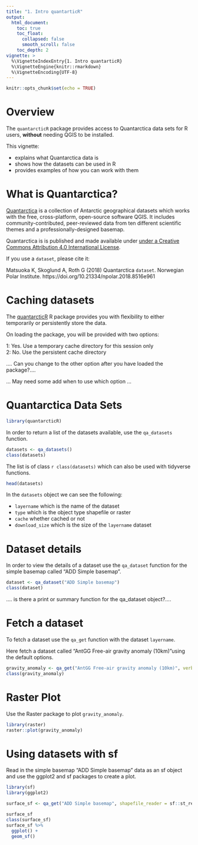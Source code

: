 ```yaml
---
title: "1. Intro quantarticR"
output:
  html_document:
    toc: true
    toc_float:
      collapsed: false
      smooth_scroll: false
    toc_depth: 2
vignette: >
  %\VignetteIndexEntry{1. Intro quantarticR}
  %\VignetteEngine{knitr::rmarkdown}
  %\VignetteEncoding{UTF-8}
---
```


```r
knitr::opts_chunk$set(echo = TRUE)
```

# Overview

The `quantarcticR` package provides access to Quantarctica data sets for R users, **without** needing QGIS to be installed. 

This vignette:

* explains what Quantarctica data is
* shows how the datasets can be used in R 
* provides examples of how you can work with them


# What is Quantarctica?

[Quantarctica](http://quantarctica.npolar.no/about.html) is a collection of Antarctic geographical datasets which works with the free, cross-platform, open-source software QGIS. It includes community-contributed, peer-reviewed data from ten different scientific themes and a professionally-designed basemap.

Quantarctica is is published and made available under [under a Creative Commons Attribution 4.0 International License](https://creativecommons.org/licenses/by/4.0/).

If you use a `dataset`, please cite it:  

Matsuoka K, Skoglund A, Roth G (2018) Quantarctica `dataset`. Norwegian Polar Institute.
https://doi.org/10.21334/npolar.2018.8516e961

# Caching datasets

The [quantarcticR](https://github.com/SCAR-sandpit/quantarcticR) R package provides you with flexibility to either temporarily or persistently store the data.

On loading the package, you will be provided with two options:  

1: Yes. Use a temporary cache directory for this session only  
2: No. Use the persistent cache directory

.... Can you change to the other option after you have loaded the package?....

... May need some add when to use which option ...

# Quantarctica Data Sets

```r
library(quantarcticR)
```

In order to return a list of the datasets available, use the `qa_datasets` function.

```r
datasets <- qa_datasets()
class(datasets)
```

The list is of class `r class(datasets)` which can also be used with tidyverse functions.

```r
head(datasets)
```

In the `datasets` object we can see the following:  

- `layername` which is the name of the dataset  
- `type` which is the object type shapefile or raster
- `cache` whether cached or not  
- `download_size` which is the size of the `layername` dataset

# Dataset details

In order to view the details of a dataset use the `qa_dataset` function for the simple basemap called "ADD Simple basemap".

```r
dataset <- qa_dataset("ADD Simple basemap")
class(dataset)
```

.... is there a print or summary function for the qa_dataset object?....

# Fetch a dataset

To fetch a dataset use the `qa_get` function with the dataset `layername`.

Here fetch a dataset called "AntGG Free-air gravity anomaly (10km)"using the default options.

```r
gravity_anomaly <- qa_get("AntGG Free-air gravity anomaly (10km)", verbose = TRUE)
class(gravity_anomaly)
```

# Raster Plot 

Use the Raster package to plot `gravity_anomaly`.


```r
library(raster)
raster::plot(gravity_anomaly)
```

# Using datasets with sf

Read in the simple basemap "ADD Simple basemap" data as an sf object and use the ggplot2 and sf packages to create a plot.

```r
library(sf)
library(ggplot2)

surface_sf <- qa_get("ADD Simple basemap", shapefile_reader = sf::st_read)

surface_sf
class(surface_sf)
surface_sf %>% 
  ggplot() +
  geom_sf()
```

